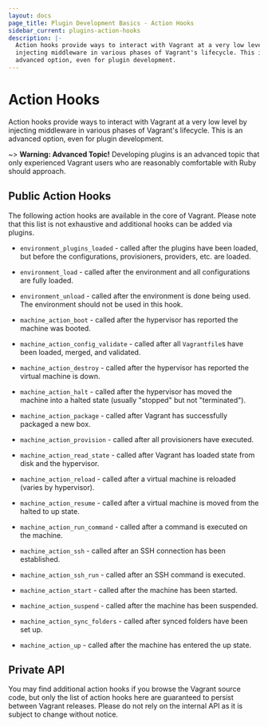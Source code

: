 ```yaml
---
layout: docs
page_title: Plugin Development Basics - Action Hooks
sidebar_current: plugins-action-hooks
description: |-
  Action hooks provide ways to interact with Vagrant at a very low level by
  injecting middleware in various phases of Vagrant's lifecycle. This is an
  advanced option, even for plugin development.
---
```


# Action Hooks

Action hooks provide ways to interact with Vagrant at a very low level by
injecting middleware in various phases of Vagrant's lifecycle. This is an
advanced option, even for plugin development.

~> **Warning: Advanced Topic!** Developing plugins is an
advanced topic that only experienced Vagrant users who are reasonably
comfortable with Ruby should approach.

## Public Action Hooks

The following action hooks are available in the core of Vagrant. Please note
that this list is not exhaustive and additional hooks can be added via plugins.

- `environment_plugins_loaded` - called after the plugins have been loaded,
  but before the configurations, provisioners, providers, etc. are loaded.

* `environment_load` - called after the environment and all configurations are
  fully loaded.

- `environment_unload` - called after the environment is done being used. The
  environment should not be used in this hook.

* `machine_action_boot` - called after the hypervisor has reported the machine
  was booted.

- `machine_action_config_validate` - called after all `Vagrantfile`s have been
  loaded, merged, and validated.

* `machine_action_destroy` - called after the hypervisor has reported the
  virtual machine is down.

- `machine_action_halt` - called after the hypervisor has moved the machine
  into a halted state (usually "stopped" but not "terminated").

* `machine_action_package` - called after Vagrant has successfully packaged a
  new box.

- `machine_action_provision` - called after all provisioners have executed.

* `machine_action_read_state` - called after Vagrant has loaded state from
  disk and the hypervisor.

- `machine_action_reload` - called after a virtual machine is reloaded (varies
  by hypervisor).

* `machine_action_resume` - called after a virtual machine is moved from the
  halted to up state.

- `machine_action_run_command` - called after a command is executed on the
  machine.

* `machine_action_ssh` - called after an SSH connection has been established.

- `machine_action_ssh_run` - called after an SSH command is executed.

* `machine_action_start` - called after the machine has been started.

- `machine_action_suspend` - called after the machine has been suspended.

* `machine_action_sync_folders` - called after synced folders have been set up.

- `machine_action_up` - called after the machine has entered the up state.

## Private API

You may find additional action hooks if you browse the Vagrant source code, but
only the list of action hooks here are guaranteed to persist between Vagrant
releases. Please do not rely on the internal API as it is subject to change
without notice.
